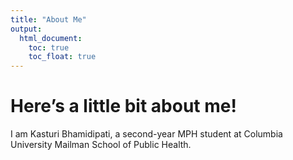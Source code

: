 ```yaml
---
title: "About Me"
output: 
  html_document:
    toc: true
    toc_float: true
---
```


# Here's a little bit about me! 

I am Kasturi Bhamidipati, a second-year MPH student at Columbia University Mailman School of Public Health. 


